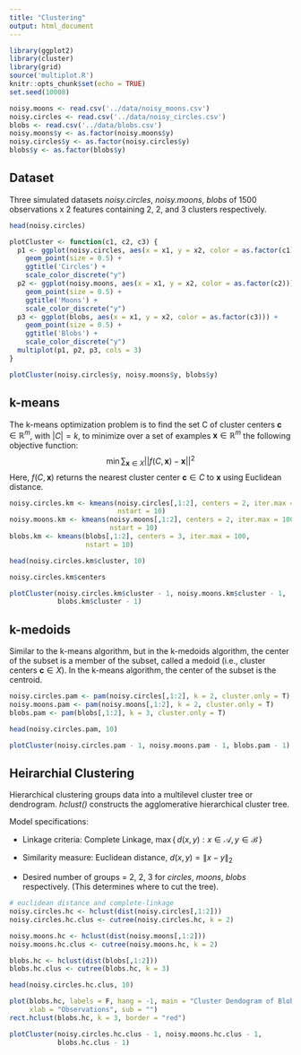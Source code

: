 ```yaml
---
title: "Clustering"
output: html_document
---
```


```r
library(ggplot2)
library(cluster)
library(grid)
source('multiplot.R')
knitr::opts_chunk$set(echo = TRUE)
set.seed(10008)
```

```r
noisy.moons <- read.csv('../data/noisy_moons.csv')
noisy.circles <- read.csv('../data/noisy_circles.csv')
blobs <- read.csv('../data/blobs.csv')
noisy.moons$y <- as.factor(noisy.moons$y)
noisy.circles$y <- as.factor(noisy.circles$y)
blobs$y <- as.factor(blobs$y)
```

## Dataset

Three simulated datasets *noisy.circles*, *noisy.moons*, *blobs* of 1500 observations x 2 features containing 2, 2, and 3 clusters respectively.

```r
head(noisy.circles)
```

```r
plotCluster <- function(c1, c2, c3) {
  p1 <- ggplot(noisy.circles, aes(x = x1, y = x2, color = as.factor(c1))) + 
    geom_point(size = 0.5) +
    ggtitle('Circles') +
    scale_color_discrete("y")
  p2 <- ggplot(noisy.moons, aes(x = x1, y = x2, color = as.factor(c2))) +  
    geom_point(size = 0.5) +
    ggtitle('Moons') +
    scale_color_discrete("y")
  p3 <- ggplot(blobs, aes(x = x1, y = x2, color = as.factor(c3))) + 
    geom_point(size = 0.5) +
    ggtitle('Blobs') +
    scale_color_discrete("y")
  multiplot(p1, p2, p3, cols = 3)
}
```

```r
plotCluster(noisy.circles$y, noisy.moons$y, blobs$y)
```


## k-means

The k-means optimization problem is to find the set C of cluster centers $\mathbf c \in \mathbb R^m$, with $|C| = k$, to minimize over a set of examples $\mathbf x \in \mathbb R^m$ the following objective function:
$$
\min \sum_{\mathbf x \in X} ||f(C, \mathbf x) - \mathbf x||^2
$$
Here, $f(C, \mathbf x)$ returns the nearest cluster center $\mathbf c \in C$ to $\mathbf x$ using Euclidean distance.

```r
noisy.circles.km <- kmeans(noisy.circles[,1:2], centers = 2, iter.max = 100,
                           nstart = 10)
noisy.moons.km <- kmeans(noisy.moons[,1:2], centers = 2, iter.max = 100,
                         nstart = 10)
blobs.km <- kmeans(blobs[,1:2], centers = 3, iter.max = 100,
                   nstart = 10)

head(noisy.circles.km$cluster, 10)
```

```r
noisy.circles.km$centers
```

```r
plotCluster(noisy.circles.km$cluster - 1, noisy.moons.km$cluster - 1, 
            blobs.km$cluster - 1)
```



## k-medoids

Similar to the k-means algorithm, but in the k-medoids algorithm, the center of the subset is a member of the subset, called a medoid (i.e., cluster centers $\mathbf c \in X$). In the k-means algorithm, the center of the subset is the centroid. 

```r
noisy.circles.pam <- pam(noisy.circles[,1:2], k = 2, cluster.only = T)
noisy.moons.pam <- pam(noisy.moons[,1:2], k = 2, cluster.only = T)
blobs.pam <- pam(blobs[,1:2], k = 3, cluster.only = T)

head(noisy.circles.pam, 10)
```

```r
plotCluster(noisy.circles.pam - 1, noisy.moons.pam - 1, blobs.pam - 1)
```


## Heirarchial Clustering

Hierarchical clustering groups data into a multilevel cluster tree or dendrogram. *hclust()* constructs the agglomerative hierarchical cluster tree.  

Model specifications:

* Linkage criteria: Complete Linkage, $\max\{\,d(x,y):x\in {\mathcal  {A}},\,y\in {\mathcal  {B}}\,\}$
  
* Similarity measure: Euclidean distance, $d(x, y) = \|x - y\|_2$

* Desired number of groups = 2, 2, 3 for *circles*, *moons*, *blobs* respectively. (This determines where to cut the tree).  

```r
# euclidean distance and complete-linkage
noisy.circles.hc <- hclust(dist(noisy.circles[,1:2]))
noisy.circles.hc.clus <- cutree(noisy.circles.hc, k = 2)

noisy.moons.hc <- hclust(dist(noisy.moons[,1:2]))
noisy.moons.hc.clus <- cutree(noisy.moons.hc, k = 2)

blobs.hc <- hclust(dist(blobs[,1:2]))
blobs.hc.clus <- cutree(blobs.hc, k = 3)

head(noisy.circles.hc.clus, 10)
```

```r
plot(blobs.hc, labels = F, hang = -1, main = "Cluster Dendogram of Blobs",
     xlab = "Observations", sub = "")
rect.hclust(blobs.hc, k = 3, border = "red")
```

```r
plotCluster(noisy.circles.hc.clus - 1, noisy.moons.hc.clus - 1, 
            blobs.hc.clus - 1)
```




